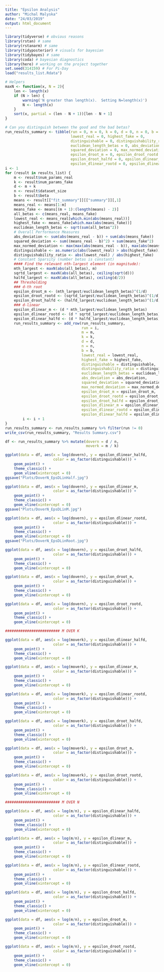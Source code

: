 ```yaml
---
title: "Epsilon Analysis"
author: "Michal Malyska"
date: "24/03/2019"
output: html_document
---
```

```r
library(tidyverse) # obvious reasons
library(rstan) # same
library(rstanarm) # same
library(tidyposterior) # visuals for bayesian
library(tidybayes) # same 
library(coda) # bayesian diagnostics
library(here) # working on the project together
set.seed(314159) # For Pi-Day
load("results_list.Rdata")

# Helpers
maxN <- function(x, N = 2){
    len <- length(x)
    if (N > len) {
        warning('N greater than length(x).  Setting N=length(x)')
        N <- length(x)
    }
    sort(x, partial = (len - N + 1))[len - N + 1]
}
```


```r
# Can you distinguish between the good and the bad betas?
run_results_summary <- tibble(run = 0, m = 0, k = 0, d = 0, n = 0, b = 0,
							  lowest_real = 0, highest_fake = 0,
							  distinguishable = 0, distinguishability_ratio = 0,
							  euclidean_length_betas = 0, abs_deviation = 0,
							  squared_deviation = 0, max_normed_deviation = 0,
							  epsilon_droot_m = 0, epsilon_droot_rootd = 0,
							  epsilon_droot_halfd = 0, epsilon_dlinear_m = 0,
							  epsilon_dlinear_rootd = 0, epsilon_dlinear_halfd = 0)
i <- 1
for (result in results_list) {
	m <- result$num_params_real
	k <- result$num_params_fake
	d <- m + k
	n <- result$dataset_size
	b <- result$beta
	means <- result[["fit_summary"]][["summary"]][,1]
	means_real <- means[1:m]
	means_fake <- means[(m + 1):(length(means) - 2)]
	all_betas <- c(means_real, means_fake)
	lowest_real <- means_real[which.min(abs(means_real))]
	highest_fake <- means_fake[which.max(abs(means_fake))]
	euclidean_length_betas <- sqrt(sum(all_betas^2))
	# Overall Performance Measures
	abs_deviation <- sum(abs(means_real - b)) + sum(abs(means_fake))
	squared_deviation <- sum((means_real - b)^2) + sum(means_fake^2)
	max_normed_deviation <- max(max(abs(means_real - b)), max(abs(means_fake)))
	distinguishable <- as.numeric(abs(lowest_real) > abs(highest_fake))
	distinguishability_ratio <- abs(lowest_real) / abs(highest_fake)
	# Constant Sparsity (number betas is constant)
	#### Find the relevant nth-largest element (in magnitude):
	mth_largest <- maxN(abs(all_betas), m)
	sqrtd_largest <- maxN(abs(all_betas), ceiling(sqrt(d)))
	halfd_largest <- maxN(abs(all_betas), ceiling(d/2))
	## Thresholding
	### d-th root
	epsilon_droot_m <- (mth_largest/euclidean_length_betas)^(1/d)
	epsilon_droot_rootd <- (sqrtd_largest/euclidean_length_betas)^(1/d)
	epsilon_droot_halfd <- (halfd_largest/euclidean_length_betas)^(1/d)
	### d-linear
	epsilon_dlinear_m <- (d * mth_largest/euclidean_length_betas)
	epsilon_dlinear_rootd <- (d * sqrtd_largest/euclidean_length_betas)
	epsilon_dlinear_halfd <- (d * halfd_largest/euclidean_length_betas)
	run_results_summary <- add_row(run_results_summary,
								   run = i,
								   m = m,
								   k = k,
								   d = d,
								   n = n,
								   b = b,
								   lowest_real = lowest_real,
								   highest_fake = highest_fake,
								   distinguishable = distinguishable,
								   distinguishability_ratio = distinguishability_ratio,
								   euclidean_length_betas = euclidean_length_betas,
								   abs_deviation = abs_deviation,
								   squared_deviation = squared_deviation,
								   max_normed_deviation = max_normed_deviation,
								   epsilon_droot_m = epsilon_droot_m,
								   epsilon_droot_rootd = epsilon_droot_rootd,
								   epsilon_droot_halfd = epsilon_droot_halfd,
								   epsilon_dlinear_m = epsilon_dlinear_m,
								   epsilon_dlinear_rootd = epsilon_dlinear_rootd,
								   epsilon_dlinear_halfd = epsilon_dlinear_halfd)
		i <- i + 1
}
run_results_summary <- run_results_summary %>% filter(run != 0)
write_csv(run_results_summary, "Results Summary.csv")
```


```r
df <- run_results_summary %>% mutate(dovern = d / n,
									 moverk = m / k)

ggplot(data = df, aes(x = log(dovern), y = epsilon_dlinear_halfd,
					  color = as_factor(distinguishable))) +
	geom_point() +
	theme_classic() +
	geom_vline(xintercept = 0)
ggsave("Plots/DoverN_EpsDLinHalf.jpg")

ggplot(data = df, aes(x = log(dovern), y = epsilon_dlinear_m,
					  color = as_factor(distinguishable))) +
	geom_point() +
	theme_classic() +
	geom_vline(xintercept = 0)
ggsave("Plots/DoverN_EpsDLinM.jpg")

ggplot(data = df, aes(x = log(dovern), y = epsilon_dlinear_rootd,
					  color = as_factor(distinguishable))) +
	geom_point() +
	theme_classic() +
	geom_vline(xintercept = 0)
ggsave("Plots/DoverN_EpsDLinRoot.jpg")

ggplot(data = df, aes(x = log(dovern), y = epsilon_droot_halfd,
					  color = as_factor(distinguishable))) +
	geom_point() +
	theme_classic() +
	geom_vline(xintercept = 0)

ggplot(data = df, aes(x = log(dovern), y = epsilon_droot_m,
					  color = as_factor(distinguishable))) +
	geom_point() +
	theme_classic() +
	geom_vline(xintercept = 0)

ggplot(data = df, aes(x = log(dovern), y = epsilon_droot_rootd,
					  color = as_factor(distinguishable))) +
	geom_point() +
	theme_classic() +
	geom_vline(xintercept = 0)

######################### M OVER K

ggplot(data = df, aes(x = log(moverk), y = epsilon_dlinear_halfd,
					  color = as_factor(distinguishable))) +
	geom_point() +
	theme_classic() +
	geom_vline(xintercept = 0)

ggplot(data = df, aes(x = log(moverk), y = epsilon_dlinear_m,
					  color = as_factor(distinguishable))) +
	geom_point() +
	theme_classic() +
	geom_vline(xintercept = 0)

ggplot(data = df, aes(x = log(moverk), y = epsilon_dlinear_rootd,
					  color = as_factor(distinguishable))) +
	geom_point() +
	theme_classic() +
	geom_vline(xintercept = 0)

ggplot(data = df, aes(x = log(moverk), y = epsilon_droot_halfd,
					  color = as_factor(distinguishable))) +
	geom_point() +
	theme_classic() +
	geom_vline(xintercept = 0)

ggplot(data = df, aes(x = log(moverk), y = epsilon_droot_m,
					  color = as_factor(distinguishable))) +
	geom_point() +
	theme_classic() +
	geom_vline(xintercept = 0)

ggplot(data = df, aes(x = log(moverk), y = epsilon_droot_rootd,
					  color = as_factor(distinguishable))) +
	geom_point() +
	theme_classic() +
	geom_vline(xintercept = 0)

######################### M OVER N

ggplot(data = df, aes(x = log(m/n), y = epsilon_dlinear_halfd,
					  color = as_factor(distinguishable))) +
	geom_point() +
	theme_classic() +
	geom_vline(xintercept = 0)

ggplot(data = df, aes(x = log(m/n), y = epsilon_dlinear_m,
					  color = as_factor(distinguishable))) +
	geom_point() +
	theme_classic() +
	geom_vline(xintercept = 0)

ggplot(data = df, aes(x = log(m/n), y = epsilon_dlinear_rootd,
					  color = as_factor(distinguishable))) +
	geom_point() +
	theme_classic() +
	geom_vline(xintercept = 0)

ggplot(data = df, aes(x = log(m/n), y = epsilon_droot_halfd,
					  color = as_factor(distinguishable))) +
	geom_point() +
	theme_classic() +
	geom_vline(xintercept = 0)

ggplot(data = df, aes(x = log(m/n), y = epsilon_droot_m,
					  color = as_factor(distinguishable))) +
	geom_point() +
	theme_classic() +
	geom_vline(xintercept = 0)

ggplot(data = df, aes(x = log(m/n), y = epsilon_droot_rootd,
					  color = as_factor(distinguishable))) +
	geom_point() +
	theme_classic() +
	geom_vline(xintercept = 0)

```